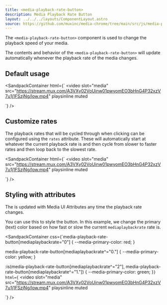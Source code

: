 ```yaml
---
title: <media-playback-rate-button>
description: Media Playback Rate Button
layout: ../../../layouts/ComponentLayout.astro
source: https://github.com/muxinc/media-chrome/tree/main/src/js/media-playback-rate-button.js
---
```



The `<media-playback-rate-button>` component is used to change the playback speed of your media.

The contents and behavior of the `<media-playback-rate-button>` will update automatically
whenever the playback rate of the media changes.

## Default usage

<SandpackContainer
  html={`<media-controller>
  <video
    slot="media"
    src="https://stream.mux.com/A3VXy02VoUinw01pwyomEO3bHnG4P32xzV7u1j1FSzjNg/low.mp4"
    playsinline
    muted
  ></video>
  <media-control-bar>
    <media-play-button></media-play-button>
    <media-playback-rate-button></media-playback-rate-button>
  </media-control-bar>
</media-controller>`}
/>

## Customize rates

The playback rates that will be cycled through when clicking can be configured using the `rates` attribute. These will automatically start at whatever the current playback rate is and then cycle from slower to faster rates and then loop back to the slowest rate.

<SandpackContainer
  html={`<media-controller>
  <video
    slot="media"
    src="https://stream.mux.com/A3VXy02VoUinw01pwyomEO3bHnG4P32xzV7u1j1FSzjNg/low.mp4"
    playsinline
    muted
  ></video>
  <media-control-bar>
    <media-play-button></media-play-button>
    <!-- Note that the order here doesn't impact the "cycle" order when clicking. -->
    <media-playback-rate-button rates="1.5 0.25 1 0.5 0.75 2"></media-playback-rate-button>
  </media-control-bar>
</media-controller>`}
/>

## Styling with attributes

The <media-playback-rate-button> is updated with Media UI Attributes any time the playback rate changes.

You can use this to style the button. In this example, we change the primary (text) color based on how fast or slow the current `mediaplaybackrate` rate is.

<SandpackContainer
css={`media-playback-rate-button[mediaplaybackrate="0"] {
    --media-primary-color: red;
}

media-playback-rate-button[mediaplaybackrate^="0."] {
    --media-primary-color: yellow;
}

:is(media-playback-rate-button[mediaplaybackrate^="2"], media-playback-rate-button[mediaplaybackrate^="1."]) {
    --media-primary-color: green;
}`}
  html={`<media-controller>
  <video
    slot="media"
    src="https://stream.mux.com/A3VXy02VoUinw01pwyomEO3bHnG4P32xzV7u1j1FSzjNg/low.mp4"
    playsinline
    muted
  ></video>
  <media-control-bar>
    <media-play-button></media-play-button>
    <media-playback-rate-button rates="0 0.5 1 1.5 2"></media-playback-rate-button>
  </media-control-bar>
</media-controller>`}
/>
